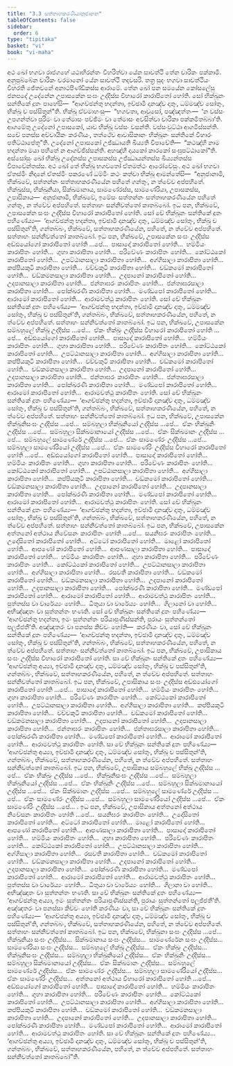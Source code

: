 ```yaml
---
title: "3.3 සත්තාහකරණීයානුජානන"
tableOfContents: false
sidebar:
  order: 6
type: "tipitaka"
basket: "vi"
book: "vi-maha"
---
```



<DynamicBreadcrumb />

<Division number="187" book="vi-maha">

<Paragraph number="826" book="vi-maha">
අථ ඛෝ භගවා රාජගහේ යථාභිරන්තං විහරිත්වා යේන සාවත්ථි තේන චාරිකං පක්කාමි. අනුපුබ්බේන චාරිකං චරමානෝ යේන සාවත්ථි තදවසරි. තත්‍ර සුදං භගවා සාවත්ථියං විහරති ජේතවනේ අනාථපිණ්ඩිකස්ස ආරාමේ. තේන ඛෝ පන සමයේන කෝසලේසු ජනපදේ උදේනේන උපාසකේන සංඝං උද්දිස්ස විහාරෝ කාරාපිතෝ හෝති. සෝ භික්ඛූනං සන්තිකේ දූතං පාහේසි—  “ආගච්ඡන්තු භදන්තා, ඉච්ඡාමි දානඤ්ච දාතුං, ධම්මඤ්ච සෝතුං, භික්ඛූ ච පස්සිතුන්”ති. භික්ඛූ ඒවමාහංසු—  “භගවතා, ආවුසෝ, පඤ්ඤත්තං—  ‘න වස්සං උපගන්ත්වා පුරිමං වා තේමාසං පච්ඡිමං වා තේමාසං අවසිත්වා චාරිකා පක්කමිතබ්බා’ති. ආගමේතු උදේනෝ උපාසකෝ, යාව භික්ඛූ වස්සං වසන්ති. වස්සංවුට්ඨා ආගමිස්සන්ති. සචේ පනස්ස අච්චායිකං කරණීයං, තත්ථේව ආවාසිකානං භික්ඛූනං සන්තිකේ විහාරං පතිට්ඨාපේතූ”ති. උදේනෝ උපාසකෝ උජ්ඣායති ඛිය්‍යති විපාචේති—  “කථඤ්හි නාම භදන්තා මයා පහිතේ න ආගච්ඡිස්සන්ති. අහඤ්හි දායකෝ කාරකෝ සංඝුපට්ඨාකෝ”ති.
</Paragraph>

<Paragraph number="827" book="vi-maha">
අස්සෝසුං ඛෝ භික්ඛූ උදේනස්ස උපාසකස්ස උජ්ඣායන්තස්ස ඛිය්‍යන්තස්ස විපාචේන්තස්ස. අථ ඛෝ තේ භික්ඛූ භගවතෝ ඒතමත්ථං ආරෝචේසුං. අථ ඛෝ භගවා ඒතස්මිං නිදානේ ඒතස්මිං පකරණේ ධම්මිං කථං කත්වා භික්ඛූ ආමන්තේසි—  “අනුජානාමි, භික්ඛවේ, සත්තන්නං සත්තාහකරණීයේන පහිතේ ගන්තුං, න ත්වේව අප්පහිතේ. භික්ඛුස්ස, භික්ඛුනියා, සික්ඛමානාය, සාමණේරස්ස, සාමණේරියා, උපාසකස්ස, උපාසිකාය—  අනුජානාමි, භික්ඛවේ, ඉමේසං සත්තන්නං සත්තාහකරණීයේන පහිතේ ගන්තුං, න ත්වේව අප්පහිතේ. සත්තාහං සන්නිවත්තෝ කාතබ්බෝ.
</Paragraph>

</Division>
<Division number="188" book="vi-maha">

<Paragraph number="828" book="vi-maha">
ඉධ පන, භික්ඛවේ, උපාසකේන සංඝං උද්දිස්ස විහාරෝ කාරාපිතෝ හෝති. සෝ චේ භික්ඛූනං සන්තිකේ දූතං පහිණේය්‍ය—  ‘ආගච්ඡන්තු භදන්තා, ඉච්ඡාමි දානඤ්ච දාතුං, ධම්මඤ්ච සෝතුං, භික්ඛූ ච පස්සිතුන්’ති, ගන්තබ්බං, භික්ඛවේ, සත්තාහකරණීයේන, පහිතේ, න ත්වේව අප්පහිතේ. සත්තාහං සන්නිවත්තෝ කාතබ්බෝ.
</Paragraph>

<Paragraph number="829" book="vi-maha">
ඉධ පන, භික්ඛවේ, උපාසකේන සංඝං උද්දිස්ස අඩ්ඪයෝගෝ කාරාපිතෝ හෝති …පේ…  පාසාදෝ කාරාපිතෝ හෝති…  හම්මියං කාරාපිතං හෝති…  ගුහා කාරාපිතා හෝති…  පරිවේණං කාරාපිතං හෝති…  කෝට්ඨකෝ කාරාපිතෝ හෝති…  උපට්ඨානසාලා කාරාපිතා හෝති…  අග්ගිසාලා කාරාපිතා හෝති…  කප්පියකුටි කාරාපිතා හෝති…  වච්චකුටි කාරාපිතා හෝති…  චඞ්කමෝ කාරාපිතෝ හෝති…  චඞ්කමනසාලා කාරාපිතා හෝති…  උදපානෝ කාරාපිතෝ හෝති…  උදපානසාලා කාරාපිතා හෝති…  ජන්තාඝරං කාරාපිතං හෝති…  ජන්තාඝරසාලා කාරාපිතා හෝති…  පෝක්ඛරණී කාරාපිතා හෝති…  මණ්ඩපෝ කාරාපිතෝ හෝති…  ආරාමෝ කාරාපිතෝ හෝති…  ආරාමවත්ථු කාරාපිතං හෝති. සෝ චේ භික්ඛූනං සන්තිකේ දූතං පහිණේය්‍ය—  ‘ආගච්ඡන්තු භදන්තා, ඉච්ඡාමි දානඤ්ච දාතුං, ධම්මඤ්ච සෝතුං, භික්ඛූ ච පස්සිතුන්’ති, ගන්තබ්බං, භික්ඛවේ, සත්තාහකරණීයේන, පහිතේ, න ත්වේව අප්පහිතේ. සත්තාහං සන්නිවත්තෝ කාතබ්බෝ.
</Paragraph>

<Paragraph number="830" book="vi-maha">
ඉධ පන, භික්ඛවේ, උපාසකේන සම්බහුලේ භික්ඛූ උද්දිස්ස …පේ…  ඒකං භික්ඛුං උද්දිස්ස විහාරෝ කාරාපිතෝ හෝති …පේ…  අඩ්ඪයෝගෝ කාරාපිතෝ හෝති…  පාසාදෝ කාරාපිතෝ හෝති…  හම්මියං කාරාපිතං හෝති…  ගුහා කාරාපිතා හෝති…  පරිවේණං කාරාපිතං හෝති…  කෝට්ඨකෝ කාරාපිතෝ හෝති…  උපට්ඨානසාලා කාරාපිතා හෝති…  අග්ගිසාලා කාරාපිතා හෝති…  කප්පියකුටි කාරාපිතා හෝති…  වච්චකුටි කාරාපිතා හෝති…  චඞ්කමෝ කාරාපිතෝ හෝති…  චඞ්කමනසාලා කාරාපිතා හෝති…  උදපානෝ කාරාපිතෝ හෝති…  උදපානසාලා කාරාපිතා හෝති…  ජන්තාඝරං කාරාපිතං හෝති…  ජන්තාඝරසාලා කාරාපිතා හෝති…  පෝක්ඛරණී කාරාපිතා හෝති…  මණ්ඩපෝ කාරාපිතෝ හෝති…  ආරාමෝ කාරාපිතෝ හෝති…  ආරාමවත්ථු කාරාපිතං හෝති. සෝ චේ භික්ඛූනං සන්තිකේ දූතං පහිණේය්‍ය—  ‘ආගච්ඡන්තු භදන්තා, ඉච්ඡාමි දානඤ්ච දාතුං, ධම්මඤ්ච සෝතුං, භික්ඛූ ච පස්සිතුන්’ති, ගන්තබ්බං, භික්ඛවේ, සත්තාහකරණීයේන, පහිතේ, න ත්වේව අප්පහිතේ. සත්තාහං සන්නිවත්තෝ කාතබ්බෝ.
</Paragraph>

<Paragraph number="831" book="vi-maha">
ඉධ පන, භික්ඛවේ, උපාසකේන භික්ඛුනිසංඝං උද්දිස්ස …පේ…  සම්බහුලා භික්ඛුනියෝ උද්දිස්ස …පේ…  ඒකං භික්ඛුනිං උද්දිස්ස …පේ…  සම්බහුලා සික්ඛමානායෝ උද්දිස්ස …පේ…  ඒකං සික්ඛමානං උද්දිස්ස …පේ…  සම්බහුලේ සාමණේරේ උද්දිස්ස …පේ…  ඒකං සාමණේරං උද්දිස්ස …පේ…  සම්බහුලා සාමණේරියෝ උද්දිස්ස …පේ…  ඒකං සාමණේරිං උද්දිස්ස විහාරෝ කාරාපිතෝ හෝති …පේ…  අඩ්ඪයෝගෝ කාරාපිතෝ හෝති…  පාසාදෝ කාරාපිතෝ හෝති…  හම්මියං කාරාපිතං හෝති…  ගුහා කාරාපිතා හෝති…  පරිවේණං කාරාපිතං හෝති…  කෝට්ඨකෝ කාරාපිතෝ හෝති…  උපට්ඨානසාලා කාරාපිතා හෝති…  අග්ගිසාලා කාරාපිතා හෝති…  කප්පියකුටි කාරාපිතා හෝති…  චඞ්කමෝ කාරාපිතෝ හෝති…  චඞ්කමනසාලා කාරාපිතා හෝති…  උදපානෝ කාරාපිතෝ හෝති…  උදපානසාලා කාරාපිතා හෝති…  පෝක්ඛරණී කාරාපිතා හෝති…  මණ්ඩපෝ කාරාපිතෝ හෝති…  ආරාමෝ කාරාපිතෝ හෝති…  ආරාමවත්ථු කාරාපිතං හෝති. සෝ චේ භික්ඛූනං සන්තිකේ දූතං පහිණේය්‍ය—  ‘ආගච්ඡන්තු භදන්තා, ඉච්ඡාමි දානඤ්ච දාතුං, ධම්මඤ්ච සෝතුං, භික්ඛූ ච පස්සිතුන්’ති, ගන්තබ්බං, භික්ඛවේ, සත්තාහකරණීයේන, පහිතේ, න ත්වේව අප්පහිතේ. සත්තාහං සන්නිවත්තෝ කාතබ්බෝ.
</Paragraph>

</Division>
<Division number="189" book="vi-maha">

<Paragraph number="832" book="vi-maha">
ඉධ පන, භික්ඛවේ, උපාසකේන අත්තනෝ අත්ථාය නිවේසනං කාරාපිතං හෝති …පේ…  සයනිඝරං කාරාපිතං හෝති…  උදෝසිතෝ කාරාපිතෝ හෝති…  අට්ටෝ කාරාපිතෝ හෝති…  මාළෝ කාරාපිතෝ හෝති…  ආපණෝ කාරාපිතෝ හෝති…  ආපණසාලා කාරාපිතා හෝති…  පාසාදෝ කාරාපිතෝ හෝති…  හම්මියං කාරාපිතං හෝති…  ගුහා කාරාපිතා හෝති…  පරිවේණං කාරාපිතං හෝති…  කෝට්ඨකෝ කාරාපිතෝ හෝති…  උපට්ඨානසාලා කාරාපිතා හෝති…  අග්ගිසාලා කාරාපිතා හෝති…  රසවතී කාරාපිතා හෝති…  චඞ්කමෝ කාරාපිතෝ හෝති…  චඞ්කමනසාලා කාරාපිතා හෝති…  උදපානෝ කාරාපිතෝ හෝති…  උදපානසාලා කාරාපිතා හෝති…  පෝක්ඛරණී කාරාපිතා හෝති…  මණ්ඩපෝ කාරාපිතෝ හෝති…  ආරාමෝ කාරාපිතෝ හෝති…  ආරාමවත්ථු කාරාපිතං හෝති…  පුත්තස්ස වා වාරේය්‍යං හෝති…  ධීතුයා වා වාරේය්‍යං හෝති…  ගිලානෝ වා හෝති…  අභිඤ්ඤාතං වා සුත්තන්තං භණති. සෝ චේ භික්ඛූනං සන්තිකේ දූතං පහිණේය්‍ය—  ‘ආගච්ඡන්තු භදන්තා, ඉමං සුත්තන්තං පරියාපුණිස්සන්ති, පුරායං සුත්තන්තෝ පලුජ්ජතී’ති. අඤ්ඤතරං වා පනස්ස කිච්චං හෝති—  කරණීයං වා, සෝ චේ භික්ඛූනං සන්තිකේ දූතං පහිණේය්‍ය—  ‘ආගච්ඡන්තු භදන්තා, ඉච්ඡාමි දානඤ්ච දාතුං, ධම්මඤ්ච සෝතුං, භික්ඛූ ච පස්සිතුන්’ති, ගන්තබ්බං, භික්ඛවේ, සත්තාහකරණීයේන, පහිතේ, න ත්වේව අප්පහිතේ. සත්තාහං සන්නිවත්තෝ කාතබ්බෝ.
</Paragraph>

</Division>
<Division number="190" book="vi-maha">

<Paragraph number="833" book="vi-maha">
ඉධ පන, භික්ඛවේ, උපාසිකාය සංඝං උද්දිස්ස විහාරෝ කාරාපිතෝ හෝති. සා චේ භික්ඛූනං සන්තිකේ දූතං පහිණේය්‍ය—  ‘ආගච්ඡන්තු අය්‍යා, ඉච්ඡාමි දානඤ්ච දාතුං, ධම්මඤ්ච සෝතුං, භික්ඛූ ච පස්සිතුන්’ති, ගන්තබ්බං, භික්ඛවේ, සත්තාහකරණීයේන, පහිතේ, න ත්වේව අප්පහිතේ. සත්තාහං සන්නිවත්තෝ කාතබ්බෝ.
</Paragraph>

<Paragraph number="834" book="vi-maha">
ඉධ පන, භික්ඛවේ, උපාසිකාය සංඝං උද්දිස්ස අඩ්ඪයෝගෝ කාරාපිතෝ හෝති …පේ…  පාසාදෝ කාරාපිතෝ හෝති…  හම්මියං කාරාපිතං හෝති…  ගුහා කාරාපිතා හෝති…  පරිවේණං කාරාපිතං හෝති…  කෝට්ඨකෝ කාරාපිතෝ හෝති…  උපට්ඨානසාලා කාරාපිතා හෝති…  අග්ගිසාලා කාරාපිතා හෝති…  කප්පියකුටි කාරාපිතා හෝති…  වච්චකුටි කාරාපිතා හෝති…  චඞ්කමෝ කාරාපිතෝ හෝති…  චඞ්කමනසාලා කාරාපිතා හෝති…  උදපානෝ කාරාපිතෝ හෝති…  උදපානසාලා කාරාපිතා හෝති…  ජන්තාඝරං කාරාපිතං හෝති…  ජන්තාඝරසාලා කාරාපිතා හෝති…  පෝක්ඛරණී කාරාපිතා හෝති…  මණ්ඩපෝ කාරාපිතෝ හෝති…  ආරාමෝ කාරාපිතෝ හෝති…  ආරාමවත්ථු කාරාපිතං හෝති. සා චේ භික්ඛූනං සන්තිකේ දූතං පහිණේය්‍ය—  ‘ආගච්ඡන්තු අය්‍යා, ඉච්ඡාමි දානඤ්ච දාතුං, ධම්මඤ්ච සෝතුං, භික්ඛූ ච පස්සිතුන්’ති, ගන්තබ්බං, භික්ඛවේ, සත්තාහකරණීයේන, පහිතේ, න ත්වේව අප්පහිතේ. සත්තාහං සන්නිවත්තෝ කාතබ්බෝ.
</Paragraph>

<Paragraph number="835" book="vi-maha">
ඉධ පන, භික්ඛවේ, උපාසිකාය සම්බහුලේ භික්ඛූ උද්දිස්ස …පේ…  ඒකං භික්ඛුං උද්දිස්ස …පේ…  භික්ඛුනිසංඝං උද්දිස්ස …පේ…  සම්බහුලා භික්ඛුනියෝ උද්දිස්ස …පේ…  ඒකං භික්ඛුනිං උද්දිස්ස …පේ…  සම්බහුලා සික්ඛමානායෝ උද්දිස්ස …පේ…  ඒකං සික්ඛමානං උද්දිස්ස …පේ…  සම්බහුලේ සාමණේරේ උද්දිස්ස …පේ…  ඒකං සාමණේරං උද්දිස්ස …පේ…  සම්බහුලා සාමණේරියෝ උද්දිස්ස …පේ…  ඒකං සාමණේරිං උද්දිස්ස …පේ… .
</Paragraph>

</Division>
<Division number="191" book="vi-maha">

<Paragraph number="836" book="vi-maha">
ඉධ පන, භික්ඛවේ, උපාසිකාය අත්තනෝ අත්ථාය නිවේසනං කාරාපිතං හෝති …පේ…  සයනිඝරං කාරාපිතං හෝති…  උදෝසිතෝ කාරාපිතෝ හෝති…  අට්ටෝ කාරාපිතෝ හෝති…  මාළෝ කාරාපිතෝ හෝති…  ආපණෝ කාරාපිතෝ හෝති…  ආපණසාලා කාරාපිතා හෝති…  පාසාදෝ කාරාපිතෝ හෝති…  හම්මියං කාරාපිතං හෝති…  ගුහා කාරාපිතා හෝති…  පරිවේණං කාරාපිතං හෝති…  කෝට්ඨකෝ කාරාපිතෝ හෝති…  උපට්ඨානසාලා කාරාපිතා හෝති…  අග්ගිසාලා කාරාපිතා හෝති…  රසවතී කාරාපිතා හෝති…  චඞ්කමෝ කාරාපිතෝ හෝති…  චඞ්කමනසාලා කාරාපිතා හෝති…  උදපානෝ කාරාපිතෝ හෝති…  උදපානසාලා කාරාපිතා හෝති…  පෝක්ඛරණී කාරාපිතා හෝති…  මණ්ඩපෝ කාරාපිතෝ හෝති…  ආරාමෝ කාරාපිතෝ හෝති…  ආරාමවත්ථු කාරාපිතං හෝති…  පුත්තස්ස වා වාරේය්‍යං හෝති…  ධීතුයා වා වාරේය්‍යං හෝති…  ගිලානා වා හෝති…  අභිඤ්ඤාතං වා සුත්තන්තං භණති. සා චේ භික්ඛූනං සන්තිකේ දූතං පහිණේය්‍ය—  ‘ආගච්ඡන්තු අය්‍යා, ඉමං සුත්තන්තං පරියාපුණිස්සන්ති, පුරායං සුත්තන්තෝ පලුජ්ජතී’ති. අඤ්ඤතරං වා පනස්සා කිච්චං හෝති කරණීයං වා, සා චේ භික්ඛූනං සන්තිකේ දූතං පහිණේය්‍ය—  ‘ආගච්ඡන්තු අය්‍යා, ඉච්ඡාමි දානඤ්ච දාතුං, ධම්මඤ්ච සෝතුං, භික්ඛූ ච පස්සිතුන්’ති, ගන්තබ්බං, භික්ඛවේ, සත්තාහකරණීයේන, පහිතේ, න ත්වේව අප්පහිතේ. සත්තාහං සන්නිවත්තෝ කාතබ්බෝ.
</Paragraph>

</Division>
<Division number="192" book="vi-maha">

<Paragraph number="837" book="vi-maha">
ඉධ පන, භික්ඛවේ, භික්ඛුනා සංඝං උද්දිස්ස …පේ…  භික්ඛුනියා සංඝං උද්දිස්ස…  සික්ඛමානාය සංඝං උද්දිස්ස…  සාමණේරේන සංඝං උද්දිස්ස…  සාමණේරියා සංඝං උද්දිස්ස…  සම්බහුලේ භික්ඛූ උද්දිස්ස…  ඒකං භික්ඛුං උද්දිස්ස…  භික්ඛුනිසංඝං උද්දිස්ස…  සම්බහුලා භික්ඛුනියෝ උද්දිස්ස…  ඒකං භික්ඛුනිං උද්දිස්ස…  සම්බහුලා සික්ඛමානායෝ උද්දිස්ස…  ඒකං සික්ඛමානං උද්දිස්ස…  සම්බහුලේ සාමණේරේ උද්දිස්ස…  ඒකං සාමණේරං උද්දිස්ස…  සම්බහුලා සාමණේරියෝ උද්දිස්ස…  ඒකං සාමණේරිං උද්දිස්ස…  අත්තනෝ අත්ථාය විහාරෝ කාරාපිතෝ හෝති …පේ…  අඩ්ඪයෝගෝ කාරාපිතෝ හෝති…  පාසාදෝ කාරාපිතෝ හෝති…  හම්මියං කාරාපිතං හෝති…  ගුහා කාරාපිතා හෝති…  පරිවේණං කාරාපිතං හෝති…  කෝට්ඨකෝ කාරාපිතෝ හෝති…  උපට්ඨානසාලා කාරාපිතා හෝති…  අග්ගිසාලා කාරාපිතා හෝති…  කප්පියකුටි කාරාපිතා හෝති…  චඞ්කමෝ කාරාපිතෝ හෝති…  චඞ්කමනසාලා කාරාපිතා හෝති…  උදපානෝ කාරාපිතෝ හෝති…  උදපානසාලා කාරාපිතා හෝති…  පෝක්ඛරණී කාරාපිතා හෝති…  මණ්ඩපෝ කාරාපිතෝ හෝති…  ආරාමෝ කාරාපිතෝ හෝති…  ආරාමවත්ථු කාරාපිතං හෝති. සා චේ භික්ඛූනං සන්තිකේ දූතං පහිණේය්‍ය…  ‘ආගච්ඡන්තු අය්‍යා, ඉච්ඡාමි දානඤ්ච දාතුං, ධම්මඤ්ච සෝතුං, භික්ඛූ ච පස්සිතුන්’ති, ගන්තබ්බං, භික්ඛවේ, සත්තාහකරණීයේන, පහිතේ, න ත්වේව අප්පහිතේ. සත්තාහං සන්නිවත්තෝ කාතබ්බෝ”ති.
</Paragraph>
</Division>